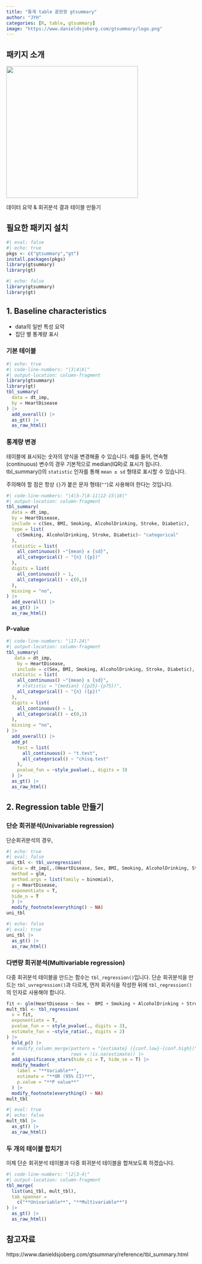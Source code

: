```yaml
---
title: "통계 table 끝판왕 gtsummary"
author: "JYH"
categories: [R, table, gtsummary]
image: "https://www.danieldsjoberg.com/gtsummary/logo.png"
---
```


## 패키지 소개

![](https://www.danieldsjoberg.com/gtsummary/logo.png){fig-align="center" width="350"}

데이터 요약 & 회귀분석 결과 테이블 만들기

## 필요한 패키지 설치

```r
#| eval: false
#| echo: true
pkgs <- c("gtsummary","gt")
install.packages(pkgs)
library(gtsummary)
library(gt)
```

```r
#| echo: false
library(gtsummary)
library(gt)
```

## 1. Baseline characteristics

-   data의 일반 특성 요약
-   집단 별 통계량 표시

### 기본 테이블 {.smaller}

```r
#| echo: true
#| code-line-numbers: "|3|4|6|"
#| output-location: column-fragment
library(gtsummary)
library(gt)
tbl_summary(
  data = dt_imp,
  by = HeartDisease
) |> 
  add_overall() |> 
  as_gt() |> 
  as_raw_html()
```

### 통계량 변경 {.smaller}

테이블에 표시되는 숫자의 양식을 변경해줄 수 있습니다. 예를 들어, 연속형(continuous) 변수의 경우 기본적으로 median(IQR)로 표시가 됩니다. tbl_summary()의 `statistic` 인자를 통해 `mean ± sd` 형태로 표시할 수 있습니다.

주의해야 할 점은 항상 `{}`가 붙은 문자 형태(`""`)로 사용해야 한다는 것입니다.

```r
#| code-line-numbers: "|4|5-7|8-11|12-15|16|"
#| output-location: column-fragment
tbl_summary(
  data = dt_imp,
  by = HeartDisease,
  include = c(Sex, BMI, Smoking, AlcoholDrinking, Stroke, Diabetic),
  type = list(
    c(Smoking, AlcoholDrinking, Stroke, Diabetic)~ "categorical"
  ),
  statistic = list(
    all_continuous() ~"{mean} ± {sd}",
    all_categorical() ~ "{n} ({p})"
  ),
  digits = list(
    all_continuous() ~ 1,
    all_categorical() ~ c(0,1)
  ),
  missing = "no",
) |> 
  add_overall() |> 
  as_gt() |> 
  as_raw_html()
```

### P-value {.smaller}

```r
#| code-line-numbers: "|17-24|"
#| output-location: column-fragment
tbl_summary(
   data = dt_imp,
    by = HeartDisease,
    include = c(Sex, BMI, Smoking, AlcoholDrinking, Stroke, Diabetic),
  statistic = list(
    all_continuous() ~"{mean} ± {sd}",
    # statistic = "{median} ({p25}-{p75})",
    all_categorical() ~ "{n} ({p})"
  ),
  digits = list(
    all_continuous() ~ 1,
    all_categorical() ~ c(0,1)
  ),
  missing = "no",
) |> 
  add_overall() |> 
  add_p(
    test = list(
      all_continuous() ~ "t.test",
      all_categorical() ~ "chisq.test"
    ),
    pvalue_fun = ~style_pvalue(., digits = 3)
  ) |> 
  as_gt() |> 
  as_raw_html()
```

## 2. Regression table 만들기 {.smaller}

### 단순 회귀분석(Univariable regression)

단순회귀분석의 경우,

```r
#| echo: true
#| eval: false
uni_tbl <- tbl_uvregression(
  data = dt_imp[,.(HeartDisease, Sex, BMI, Smoking, AlcoholDrinking, Stroke, Diabetic)],
  method = glm,
  method.args = list(family = binomial),
  y = HeartDisease,
  exponentiate = T,
  hide_n = T
  ) |> 
  modify_footnote(everything() ~ NA)
uni_tbl
```

```r
#| echo: false
#| eval: true
uni_tbl |> 
  as_gt() |> 
  as_raw_html()
```

### 다변량 회귀분석(Multivariable regression)

다중 회귀분석 테이블을 만드는 함수는 `tbl_regression()`입니다. 단순 회귀분석을 만드는 `tbl_uvregression()`과 다르게, 먼저 회귀식을 작성한 뒤에 `tbl_regression()`의 인자로 사용해야 합니다.

```r
fit <- glm(HeartDisease ~ Sex +  BMI + Smoking + AlcoholDrinking + Stroke + Diabetic, family=binomial, data = dt_imp)
mult_tbl <- tbl_regression(
  x = fit,
  exponentiate = T,
  pvalue_fun = ~ style_pvalue(., digits = 3),
  estimate_fun = ~style_ratio(., digits = 2)
) |> 
  bold_p() |> 
  # modify_column_merge(pattern = "{estimate} ({conf.low}-{conf.high})",
  #                     rows = !is.na(estimate)) |> 
  add_significance_stars(hide_ci = T, hide_se = T) |> 
  modify_header(
    label = "**Variable**",
    estimate = "**OR (95% CI)**",
    p.value = "**P value**"
  ) |> 
  modify_footnote(everything() ~ NA)
mult_tbl
```

```r
#| eval: true
#| echo: false
mult_tbl |> 
  as_gt() |> 
  as_raw_html()
```

### 두 개의 테이블 합치기

이제 단순 회귀분석 테이블과 다중 회귀분석 테이블을 합쳐보도록 하겠습니다.

```r
#| code-line-numbers: "|2|3-4|"
#| output-location: column-fragment
tbl_merge(
  list(uni_tbl, mult_tbl),
  tab_spanner = 
    c("**Univariable**", "**Multivariable**")
) |> 
  as_gt() |> 
  as_raw_html()
```

## 참고자료

https://www.danieldsjoberg.com/gtsummary/reference/tbl_summary.html
